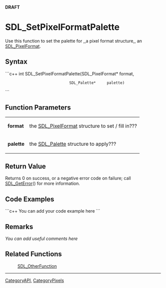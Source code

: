 <!-- pragma section-numbers off -->
<!-- pragma camelcase off -->
'''DRAFT'''

= SDL_SetPixelFormatPalette =
Use this function to set the palette for ,,a pixel format structure,, an [[SDL_PixelFormat]].


== Syntax ==
```c++
int SDL_SetPixelFormatPalette(SDL_PixelFormat* format,
                              SDL_Palette*     palette)
```

== Function Parameters ==
{|
|'''format'''
|the [[SDL_PixelFormat]] structure to set / fill in???
|-
|'''palette'''
|the [[SDL_Palette]] structure to apply???
|}

== Return Value ==
Returns 0 on success, or a negative error code on failure; call [[SDL_GetError]]() for more information.

== Code Examples ==
```c++
You can add your code example here
```

== Remarks ==
''You can add useful comments here''

== Related Functions ==
:[[SDL_OtherFunction]]

----
[[CategoryAPI]], [[CategoryPixels]]
